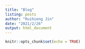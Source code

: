 ```yaml
---
title: "Blog"
listing: posts 
author: "Ruihieng Jin"
date: "2021/2/26"
output: html_document
---
```


```r
knitr::opts_chunk$set(echo = TRUE)
```
